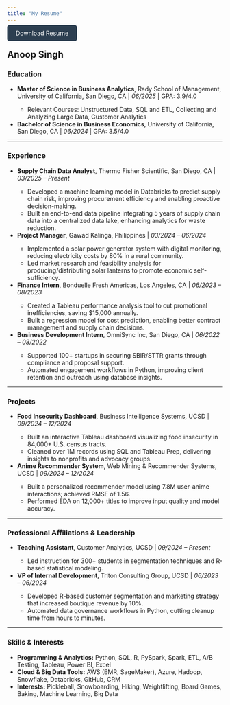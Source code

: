 ```yaml
---
title: "My Resume"
---
```

  <!-- Download Resume Button -->
  <a href="files/Anoop_Singh_Resume.pdf" download style="text-decoration: none; background-color: #2c3e50; color: white; padding: 10px 20px; border-radius: 5px; white-space: nowrap;">
    Download Resume
  </a>
</p>

<h2>Anoop Singh</h2>

<h3>Education</h3>
<ul>
  <li><strong>Master of Science in Business Analytics</strong>, Rady School of Management, University of California, San Diego, CA | <em>06/2025</em> | GPA: 3.9/4.0</li>
  <ul>
    <li>Relevant Courses: Unstructured Data, SQL and ETL, Collecting and Analyzing Large Data, Customer Analytics</li>
  </ul>
  <li><strong>Bachelor of Science in Business Economics</strong>, University of California, San Diego, CA | <em>06/2024</em> | GPA: 3.5/4.0</li>
</ul>

<hr>

<h3>Experience</h3>
<ul>
  <li><strong>Supply Chain Data Analyst</strong>, Thermo Fisher Scientific, San Diego, CA | <em>03/2025 – Present</em></li>
  <ul>
    <li>Developed a machine learning model in Databricks to predict supply chain risk, improving procurement efficiency and enabling proactive decision-making.</li>
    <li>Built an end-to-end data pipeline integrating 5 years of supply chain data into a centralized data lake, enhancing analytics for waste reduction.</li>
  </ul>

  <li><strong>Project Manager</strong>, Gawad Kalinga, Philippines | <em>03/2024 – 06/2024</em></li>
  <ul>
    <li>Implemented a solar power generator system with digital monitoring, reducing electricity costs by 80% in a rural community.</li>
    <li>Led market research and feasibility analysis for producing/distributing solar lanterns to promote economic self-sufficiency.</li>
  </ul>

  <li><strong>Finance Intern</strong>, Bonduelle Fresh Americas, Los Angeles, CA | <em>06/2023 – 08/2023</em></li>
  <ul>
    <li>Created a Tableau performance analysis tool to cut promotional inefficiencies, saving $15,000 annually.</li>
    <li>Built a regression model for cost prediction, enabling better contract management and supply chain decisions.</li>
  </ul>

  <li><strong>Business Development Intern</strong>, OmniSync Inc, San Diego, CA | <em>06/2022 – 08/2022</em></li>
  <ul>
    <li>Supported 100+ startups in securing SBIR/STTR grants through compliance and proposal support.</li>
    <li>Automated engagement workflows in Python, improving client retention and outreach using database insights.</li>
  </ul>
</ul>

<hr>

<h3>Projects</h3>
<ul>
  <li><strong>Food Insecurity Dashboard</strong>, Business Intelligence Systems, UCSD | <em>09/2024 – 12/2024</em></li>
  <ul>
    <li>Built an interactive Tableau dashboard visualizing food insecurity in 84,000+ U.S. census tracts.</li>
    <li>Cleaned over 1M records using SQL and Tableau Prep, delivering insights to nonprofits and advocacy groups.</li>
  </ul>

  <li><strong>Anime Recommender System</strong>, Web Mining & Recommender Systems, UCSD | <em>09/2024 – 12/2024</em></li>
  <ul>
    <li>Built a personalized recommender model using 7.8M user-anime interactions; achieved RMSE of 1.56.</li>
    <li>Performed EDA on 12,000+ titles to improve input quality and model accuracy.</li>
  </ul>
</ul>

<hr>

<h3>Professional Affiliations & Leadership</h3>
<ul>
  <li><strong>Teaching Assistant</strong>, Customer Analytics, UCSD | <em>09/2024 – Present</em></li>
  <ul>
    <li>Led instruction for 300+ students in segmentation techniques and R-based statistical modeling.</li>
  </ul>

  <li><strong>VP of Internal Development</strong>, Triton Consulting Group, UCSD | <em>06/2023 – 06/2024</em></li>
  <ul>
    <li>Developed R-based customer segmentation and marketing strategy that increased boutique revenue by 10%.</li>
    <li>Automated data governance workflows in Python, cutting cleanup time from hours to minutes.</li>
  </ul>
</ul>

<hr>

<h3>Skills & Interests</h3>
<ul>
  <li><strong>Programming & Analytics:</strong> Python, SQL, R, PySpark, Spark, ETL, A/B Testing, Tableau, Power BI, Excel</li>
  <li><strong>Cloud & Big Data Tools:</strong> AWS (EMR, SageMaker), Azure, Hadoop, Snowflake, Databricks, GitHub, CRM</li>
  <li><strong>Interests:</strong> Pickleball, Snowboarding, Hiking, Weightlifting, Board Games, Baking, Machine Learning, Big Data</li>
</ul>
